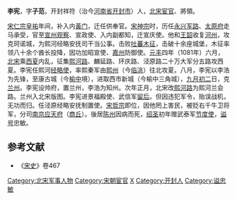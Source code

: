 {{no footnotes|time=2018-07-17T04:10:38+00:00}}
{{not|李憲 (寧王)}}
'''李宪'''，字'''子范'''，开封祥符（治今[[河南省|河南省]][[开封市|开封市]]）人，[[北宋|北宋]][[宦官|宦官]]、將領。

[[宋仁宗|宋仁宗]][[皇祐|皇祐]]年间，补入内[[小黃門|黃门]]，迁任供奉官。[[宋神宗|宋神宗]]时，历任[[永兴军路|永兴军路]]、[[太原府|太原府]]走马承受，官至[[宣州|宣州]][[观察|观察]]、宣政使、入内副都知，迁宣庆使。他和[[王韶_(宋朝)|王韶]]收复[[河州|河州]]，攻克珂诺城，为熙河经略安抚司干当公事。击败[[吐蕃|吐蕃]][[木征|木征]]，击破十余座城堡，木征率领八十余个酋长投降，因功加昭宣使、[[嘉州|嘉州]]防御使。[[元丰_(北宋)|元丰]]四年（1081年）六月，[[北宋|北宋]]乘[[西夏|西夏]]内乱，征集[[熙河路|熙河路]]、麟延路、环庆路、泾原路二十万大军分五路攻西夏。李宪任熙河[[经略使|经略使]]，率熙秦军由[[熙州|熙州]]（今[[临洮|临洮]]）往北攻夏。八月，李宪以李浩为先锋，至康古城（今[[榆中|榆中]]境），进取西市新城（今榆中三角城），[[九月初二|九月初二]]日，克[[兰州|兰州]]。李宪设帅府，置兰州，李浩为知州。次年正月，北宋改[[熙河路|熙河路]]为熙河兰会路。兰州入北宋版图。李宪进景福殿使、武信军[[留后|留后]]。但因违犯军令，贻误战机，无功而归。任泾原经略安抚制置使。[[宋哲宗|宋哲宗]]即位，因他罔上害民，被贬右千牛卫将军，分司[[南京|南京]][[应天府|应天府]]（[[商丘|商丘]]）。後居[[陈州|陈州]]因病而死，[[绍圣|绍圣]]初年赠武泰军[[节度使|节度使]]，[[谥号|谥号]]忠敏。

==参考文献==
* 《[[宋史|宋史]]》卷467

{{DEFAULTSORT:L}}
[[Category:北宋军事人物|Category:北宋军事人物]]
[[Category:宋朝宦官|Category:宋朝宦官]]
[[Category:李姓|X]]
[[Category:开封人|Category:开封人]]
[[Category:谥忠敏|Category:谥忠敏]]